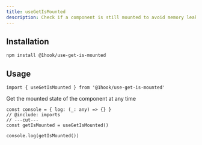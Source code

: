 ```yaml
---
title: useGetIsMounted
description: Check if a component is still mounted to avoid memory leaks.
---
```


## Installation

```package-install
npm install @1hook/use-get-is-mounted
```

## Usage

```tsx twoslash include imports
import { useGetIsMounted } from '@1hook/use-get-is-mounted'
```

Get the mounted state of the component at any time

```tsx twoslash
const console = { log: (_: any) => {} }
// @include: imports
// ---cut---
const getIsMounted = useGetIsMounted()

console.log(getIsMounted())
```

